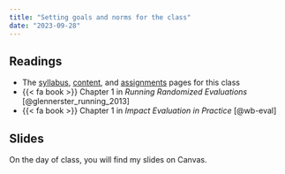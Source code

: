```yaml
---
title: "Setting goals and norms for the class"
date: "2023-09-28"
---
```


## Readings

- The [syllabus](/syllabus.qmd), [content](/content/index.qmd), and [assignments](/assignment/index.qmd) pages for this class
- {{< fa book >}} Chapter 1 in *Running Randomized Evaluations* [@glennerster_running_2013]
- {{< fa book >}} Chapter 1 in *Impact Evaluation in Practice* [@wb-eval]

## Slides

On the day of class, you will find my slides on Canvas. 
